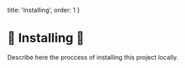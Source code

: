   title: 'Installing',
  order: 1
}

# 🚧 Installing 🚧

Describe here the proccess of installing this project locally.
